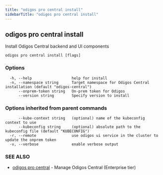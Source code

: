 ```yaml
---
title: "odigos pro central install"
sidebarTitle: "odigos pro central install"
---
```

## odigos pro central install

Install Odigos Central backend and UI components

```
odigos pro central install [flags]
```

### Options

```
  -h, --help                  help for install
  -n, --namespace string      Target namespace for Odigos Central installation (default "odigos-central")
      --onprem-token string   On-prem token for Odigos
      --version string        Specify version to install
```

### Options inherited from parent commands

```
      --kube-context string   (optional) name of the kubeconfig context to use
      --kubeconfig string     (optional) absolute path to the kubeconfig file (default "KUBECONFIG")
  -r, --remote                use odigos ui service in the cluster to update the onprem token
  -v, --verbose               enable verbose output
```

### SEE ALSO

* [odigos pro central](/cli/odigos_pro_central)	 - Manage Odigos Central (Enterprise tier)